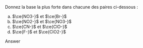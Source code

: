 ::: {.Exercise data-latex=""}

Donnez la base la plus forte dans chacune des paires ci-dessous :

a. $\ce{NO3-}$ et $\ce{Br-}$
\vspace{\stretch{1}}
b. $\ce{NO2-}$ et $\ce{NO3-}$
\vspace{\stretch{1}}
c. $\ce{CN-}$ et $\ce{ClO-}$
\vspace{\stretch{1}}
d. $\ce{F-}$ et $\ce{ClO2-}$
\vspace{\stretch{1}}

:::

::: {.Answer data-latex=""}

Answer

:::
